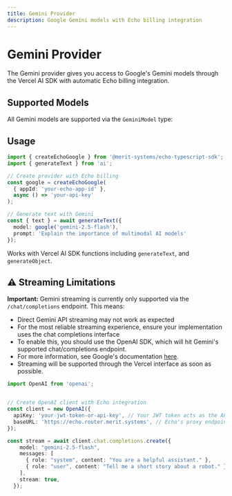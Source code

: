 ```yaml
---
title: Gemini Provider
description: Google Gemini models with Echo billing integration
---
```


# Gemini Provider

The Gemini provider gives you access to Google's Gemini models through the Vercel AI SDK with automatic Echo billing integration.

## Supported Models

All Gemini models are supported via the `GeminiModel` type:

<ModelTable 
  path="../echo-typescript-sdk/src/supported-models/chat/gemini.ts" 
/>

## Usage

```typescript
import { createEchoGoogle } from '@merit-systems/echo-typescript-sdk';
import { generateText } from 'ai';

// Create provider with Echo billing
const google = createEchoGoogle(
  { appId: 'your-echo-app-id' },
  async () => 'your-api-key'
);

// Generate text with Gemini
const { text } = await generateText({
  model: google('gemini-2.5-flash'),
  prompt: 'Explain the importance of multimodal AI models'
});
```

Works with Vercel AI SDK functions including `generateText`, and `generateObject`.

## ⚠️ Streaming Limitations

**Important:** Gemini streaming is currently only supported via the `/chat/completions` endpoint. This means:

- Direct Gemini API streaming may not work as expected
- For the most reliable streaming experience, ensure your implementation uses the chat completions interface
- To enable this, you should use the OpenAI SDK, which will hit Gemini's supported chat/completions endpoint.
- For more information, see Google's documentation [here](https://cloud.google.com/vertex-ai/generative-ai/docs/samples/generativeaionvertexai-gemini-chat-completions-non-streaming).
- Streaming will be supported through the Vercel interface as soon as possible. 


```typescript
import OpenAI from 'openai';


// Create OpenAI client with Echo integration
const client = new OpenAI({
  apiKey: 'your-jwt-token-or-api-key', // Your JWT token acts as the API key
  baseURL: 'https://echo.router.merit.systems', // Echo's proxy endpoint
});

const stream = await client.chat.completions.create({
    model: "gemini-2.5-flash",
    messages: [
      { role: "system", content: "You are a helpful assistant." },
      { role: "user", content: "Tell me a short story about a robot." },
    ],
    stream: true,
  });

```





